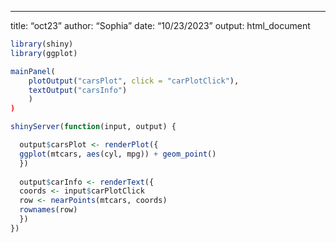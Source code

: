 ---
title: "oct23"
author: "Sophia"
date: "10/23/2023"
output: html_document

```r
library(shiny)
library(ggplot)

mainPanel(
    plotOutput("carsPlot", click = "carPlotClick"),
    textOutput("carsInfo")
    )
)

shinyServer(function(input, output) {

  output$carsPlot <- renderPlot({
  ggplot(mtcars, aes(cyl, mpg)) + geom_point()
  })
  
  output$carInfo <- renderText({
  coords <- input$carPlotClick
  row <- nearPoints(mtcars, coords)
  rownames(row)
  })
})
```

